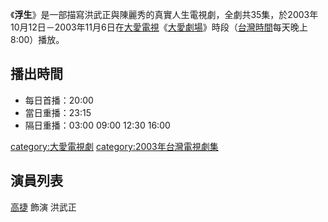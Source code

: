 {{電視節目信息框
| 名稱       = 浮生
| 圖片       = 
| 類型       = 大愛真實人生劇場
| 導演       = 張博昱
| 編劇       = 
| 演出       = 參見演員列表
| 製作人     = 
| 監製     = 
| 片頭曲     = 
| 片尾曲     = 
| 國家       = {{ROC-TW}}
| 語言       = [[國語|國語]]
| 集數       = 35集
| 每集長     = 分鐘
| 製作公司   = 
| 電視台     = [[大愛電視台|大愛電視台]]
| 播出國家   = {{TWN}}
| 開始       = 2003年10月12日
| 結束       = 2003年11月6日
}}
《'''浮生'''》是一部描寫洪武正與陳麗秀的真實人生電視劇，全劇共35集，於2003年10月12日－2003年11月6日在[[大愛電視|大愛電視]]《[[大愛劇場|大愛劇場]]》時段（[[台灣時間|台灣時間]]每天晚上8:00）播放。

==播出時間==
*每日首播：20:00
*當日重播：23:15
*隔日重播：03:00 09:00 12:30 16:00

{{電視節目的變遷
|電視台=[[大愛電視台|大愛電視台]]
|播放檔次=八點檔（每天晚上8:00）節目
|節目名稱='''浮生''' <br />2003年10月12日－2003年11月6日
|上一節目=[[春暉|春暉]] <br />2003年9月5日－2003年10月11日
|下一節目=[[智慧花開|智慧花開]] <br />2003年11月7日－2003年12月27日
}}
{{電視節目的變遷
|電視台=[[大愛電視台|大愛電視台]]二台
|播放檔次=大愛金鐘劇展（週一至周六凌晨00:00）節目
|節目名稱='''浮生''' <br />2007年10月24日－2007年11月27日
|上一節目=[[四重奏_(大愛劇場)|四重奏]] <br />2007年9月14日－2007年10月23日
|下一節目=[[大愛劇場-流金歲月|大愛劇場-流金歲月]] <br />2007年11月18日－2007年12月30日
}}
{{大愛劇場}}
[[category:大愛電視劇|category:大愛電視劇]]
[[category:2003年台灣電視劇集|category:2003年台灣電視劇集]]

==演員列表==
[[高捷_(演員)|高捷]] 飾演 洪武正